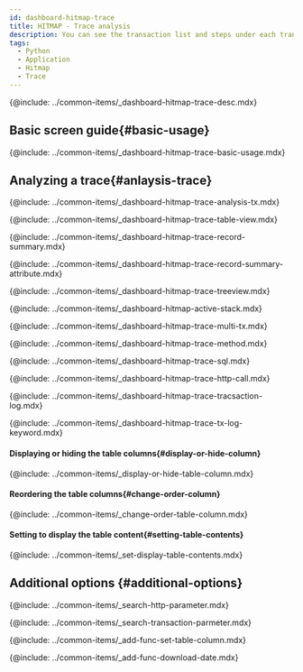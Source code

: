 ```yaml
---
id: dashboard-hitmap-trace
title: HITMAP - Trace analysis
description: You can see the transaction list and steps under each transaction at once by opening the trace analysis window through the Hitmap widget.
tags:
  - Python
  - Application
  - Hitmap
  - Trace
---
```


<!-- Overview-->

{@include: ../common-items/_dashboard-hitmap-trace-desc.mdx}

## Basic screen guide{#basic-usage}

{@include: ../common-items/_dashboard-hitmap-trace-basic-usage.mdx}

## Analyzing a trace{#anlaysis-trace}

{@include: ../common-items/_dashboard-hitmap-trace-analysis-tx.mdx}

<!--### 테이블 뷰-->

{@include: ../common-items/_dashboard-hitmap-trace-table-view.mdx} 

<!--### 레코드 요약-->

{@include: ../common-items/_dashboard-hitmap-trace-record-summary.mdx}  

{@include: ../common-items/_dashboard-hitmap-trace-record-summary-attribute.mdx} 

<!--### 트리뷰-->

{@include: ../common-items/_dashboard-hitmap-trace-treeview.mdx}

<!--### 액티브 스택-->

{@include: ../common-items/_dashboard-hitmap-active-stack.mdx}

<!--### 멀티 트랜잭션-->

{@include: ../common-items/_dashboard-hitmap-trace-multi-tx.mdx}

<!--### 메소드 요약-->

{@include: ../common-items/_dashboard-hitmap-trace-method.mdx}

<!--### SQL 요약-->

{@include: ../common-items/_dashboard-hitmap-trace-sql.mdx}

<!--### HTTP Call 요약-->

{@include: ../common-items/_dashboard-hitmap-trace-http-call.mdx}

<!--### 트랜잭션 로그-->

{@include: ../common-items/_dashboard-hitmap-trace-tracsaction-log.mdx}  

<!--#### 키워드 하이라이트 설정하기, 삭제-->

{@include: ../common-items/_dashboard-hitmap-trace-tx-log-keyword.mdx}

#### Displaying or hiding the table columns{#display-or-hide-column}

{@include: ../common-items/_display-or-hide-table-column.mdx} 

#### Reordering the table columns{#change-order-column}

{@include: ../common-items/_change-order-table-column.mdx} 

#### Setting to display the table content{#setting-table-contents}

{@include: ../common-items/_set-display-table-contents.mdx} 

## Additional options {#additional-options}

<!--### http 파라미터 조회-->

{@include: ../common-items/_search-http-parameter.mdx}

<!--### 트랜잭션 파라미터 조회-->

{@include: ../common-items/_search-transaction-parmeter.mdx} 

<!--### 테이블 컬럼 설정하기 set-table-column-->

{@include: ../common-items/_add-func-set-table-column.mdx} 

<!--### 조회 데이터 다운로드-->

{@include: ../common-items/_add-func-download-date.mdx} 
